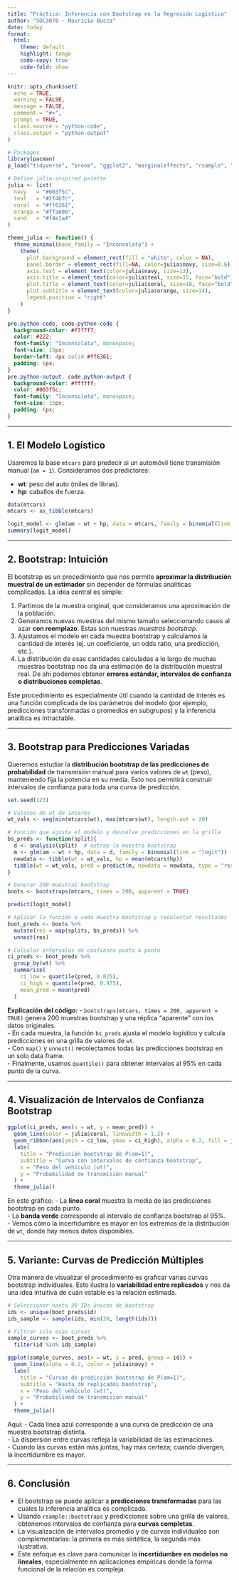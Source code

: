 ```yaml
---
title: "Práctica: Inferencia con Bootstrap en la Regresión Logística"
author: "SOC3070 · Mauricio Bucca"
date: today
format:
  html:
    theme: default
    highlight: tango
    code-copy: true
    code-fold: show
---
```


```r
knitr::opts_chunk$set(
  echo = TRUE,
  warning = FALSE,
  message = FALSE,
  comment = "#>",
  prompt = TRUE,
  class.source = "python-code",
  class.output = "python-output"
)

# Packages
library(pacman)
p_load("tidyverse", "broom", "ggplot2", "marginaleffects", "rsample", "purrr")

# Define julia-inspired palette
julia <- list(
  navy   = "#003f5c",
  teal   = "#2f4b7c",
  coral  = "#ff6361",
  orange = "#ffa600",
  sand   = "#f4e1a4"
)

theme_julia <- function() {
  theme_minimal(base_family = "Inconsolata") +
    theme(
      plot.background = element_rect(fill = "white", color = NA),
      panel.border = element_rect(fill=NA, color=julia$navy, size=0.6),
      axis.text = element_text(color=julia$navy, size=13),
      axis.title = element_text(color=julia$teal, size=15, face="bold"),
      plot.title = element_text(color=julia$coral, size=18, face="bold"),
      plot.subtitle = element_text(color=julia$orange, size=14),
      legend.position = "right"
    )
}
```

```css
pre.python-code, code.python-code {
  background-color: #f7f7f7;
  color: #222;
  font-family: "Inconsolata", monospace;
  font-size: 15px;
  border-left: 4px solid #ff6361;
  padding: 6px;
}
pre.python-output, code.python-output {
  background-color: #ffffff;
  color: #003f5c;
  font-family: "Inconsolata", monospace;
  font-size: 15px;
  padding: 6px;
}
```

---

## 1. El Modelo Logístico

Usaremos la base `mtcars` para predecir si un automóvil tiene transmisión manual (`am = 1`). Consideramos dos predictores:

* **wt**: peso del auto (miles de libras).  
* **hp**: caballos de fuerza.

```r
data(mtcars)
mtcars <- as_tibble(mtcars)

logit_model <- glm(am ~ wt + hp, data = mtcars, family = binomial(link = "logit"))
summary(logit_model)
```

---

## 2. Bootstrap: Intuición

El bootstrap es un procedimiento que nos permite **aproximar la distribución muestral de un estimador** sin depender de fórmulas analíticas complicadas. La idea central es simple:

1. Partimos de la muestra original, que consideramos una aproximación de la población.
2. Generamos nuevas muestras del mismo tamaño seleccionando casos al azar **con reemplazo**. Estas son nuestras *muestras bootstrap*.
3. Ajustamos el modelo en cada muestra bootstrap y calculamos la cantidad de interés (ej. un coeficiente, un odds ratio, una predicción, etc.).
4. La distribución de esas cantidades calculadas a lo largo de muchas muestras bootstrap nos da una estimación de la distribución muestral real. De ahí podemos obtener **errores estándar, intervalos de confianza o distribuciones completas**.

Este procedimiento es especialmente útil cuando la cantidad de interés es una función complicada de los parámetros del modelo (por ejemplo, predicciones transformadas o promedios en subgrupos) y la inferencia analítica es intractable.

---

## 3. Bootstrap para Predicciones Variadas

Queremos estudiar la **distribución bootstrap de las predicciones de probabilidad** de transmisión manual para varios valores de `wt` (peso), manteniendo fija la potencia en su media. Esto nos permitirá construir intervalos de confianza para toda una curva de predicción.

```r
set.seed(123)

# Valores de wt de interés
wt_vals <- seq(min(mtcars$wt), max(mtcars$wt), length.out = 20)

# Función que ajusta el modelo y devuelve predicciones en la grilla
bs_preds <- function(split){
  d <- analysis(split)  # extrae la muestra bootstrap
  m <- glm(am ~ wt + hp, data = d, family = binomial(link = "logit"))
  newdata <- tibble(wt = wt_vals, hp = mean(mtcars$hp))
  tibble(wt = wt_vals, pred = predict(m, newdata = newdata, type = "response"))
}

# Generar 200 muestras bootstrap
boots <- bootstraps(mtcars, times = 200, apparent = TRUE)

predict(logit_model)

# Aplicar la función a cada muestra bootstrap y recolectar resultados
boot_preds <- boots %>%
  mutate(res = map(splits, bs_preds)) %>%
  unnest(res)

# Calcular intervalos de confianza punto a punto
ci_preds <- boot_preds %>%
  group_by(wt) %>%
  summarise(
    ci_low = quantile(pred, 0.025),
    ci_high = quantile(pred, 0.975),
    mean_pred = mean(pred)
  )
```

**Explicación del código:**
- `bootstraps(mtcars, times = 200, apparent = TRUE)` genera 200 muestras bootstrap y una réplica "aparente" con los datos originales.  
- En cada muestra, la función `bs_preds` ajusta el modelo logístico y calcula predicciones en una grilla de valores de `wt`.  
- Con `map()` y `unnest()` recolectamos todas las predicciones bootstrap en un solo data frame.  
- Finalmente, usamos `quantile()` para obtener intervalos al 95% en cada punto de la curva.

---

## 4. Visualización de Intervalos de Confianza Bootstrap

```r
ggplot(ci_preds, aes(x = wt, y = mean_pred)) +
  geom_line(color = julia$coral, linewidth = 1.2) +
  geom_ribbon(aes(ymin = ci_low, ymax = ci_high), alpha = 0.2, fill = julia$teal) +
  labs(
    title = "Predicción bootstrap de P(am=1)",
    subtitle = "Curva con intervalos de confianza bootstrap",
    x = "Peso del vehículo (wt)",
    y = "Probabilidad de transmisión manual"
  ) +
  theme_julia()
```

En este gráfico:
- La **línea coral** muestra la media de las predicciones bootstrap en cada punto.  
- La **banda verde** corresponde al intervalo de confianza bootstrap al 95%.  
- Vemos cómo la incertidumbre es mayor en los extremos de la distribución de `wt`, donde hay menos datos disponibles.

---

## 5. Variante: Curvas de Predicción Múltiples

Otra manera de visualizar el procedimiento es graficar varias curvas bootstrap individuales. Esto ilustra la **variabilidad entre replicados** y nos da una idea intuitiva de cuán estable es la relación estimada.

```r
# Seleccionar hasta 30 IDs únicos de bootstrap
ids <- unique(boot_preds$id)
ids_sample <- sample(ids, min(30, length(ids)))

# Filtrar solo esas curvas
sample_curves <- boot_preds %>%
  filter(id %in% ids_sample)

ggplot(sample_curves, aes(x = wt, y = pred, group = id)) +
  geom_line(alpha = 0.2, color = julia$navy) +
  labs(
    title = "Curvas de predicción bootstrap de P(am=1)",
    subtitle = "Hasta 30 replicados bootstrap",
    x = "Peso del vehículo (wt)",
    y = "Probabilidad de transmisión manual"
  ) +
  theme_julia()
```

Aquí:
- Cada línea azul corresponde a una curva de predicción de una muestra bootstrap distinta.  
- La dispersión entre curvas refleja la variabilidad de las estimaciones.  
- Cuando las curvas están más juntas, hay más certeza; cuando divergen, la incertidumbre es mayor.

---

## 6. Conclusión

* El bootstrap se puede aplicar a **predicciones transformadas** para las cuales la inferencia analítica es complicada.  
* Usando `rsample::bootstraps` y predicciones sobre una grilla de valores, obtenemos intervalos de confianza para **curvas completas**.  
* La visualización de intervalos promedio y de curvas individuales son complementarias: la primera es más sintética, la segunda más ilustrativa.  
* Este enfoque es clave para comunicar la **incertidumbre en modelos no lineales**, especialmente en aplicaciones empíricas donde la forma funcional de la relación es compleja.
